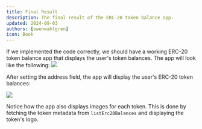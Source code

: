 ```yaml
---
title: Final Result
description: The final result of the ERC-20 token balance app.
updated: 2024-09-03
authors: [owenwahlgren]
icon: Book
---
```


If we implemented the code correctly, we should have a working ERC-20 token balance app that displays the user's token balances. The app will look like the following:
![](https://qizat5l3bwvomkny.public.blob.vercel-storage.com/builders-hub/course-images/avacloudsdk/balance-app-init-bIVbTrMxCmFteBLTTcDRHGuVU75Kcd.png)

After setting the address field, the app will display the user's ERC-20 token balances:

![](https://qizat5l3bwvomkny.public.blob.vercel-storage.com/builders-hub/course-images/avacloudsdk/balance-app-9ggCriiHBsggku1bFGF8tL1lyThSx4.png)

Notice how the app also displays images for each token. This is done by fetching the token metadata from `listErc20Balances` and displaying the token's logo.